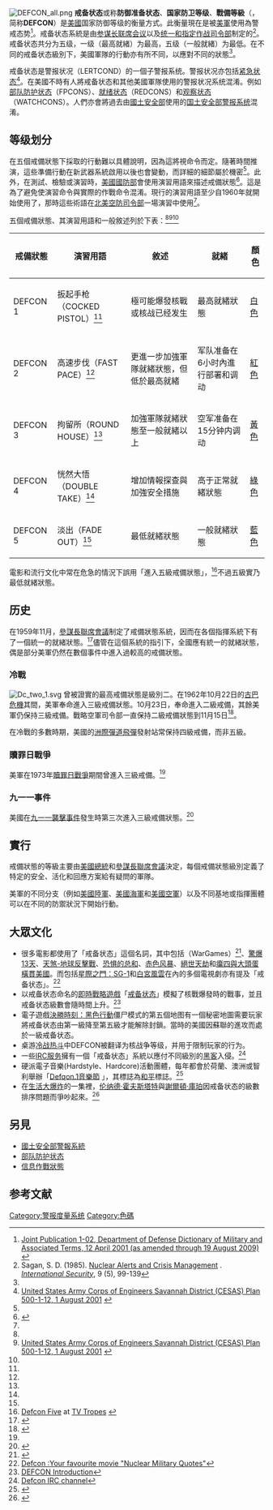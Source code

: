 {{about|美国国家防御等级的衡量方式||Defcon (消歧义)}}


[[File:DEFCON_all.png|thumb]]
'''戒备状态'''或称'''防御准备状态'''、'''国家防卫等级'''、'''戰備等級'''（{{lang-en|'''defense readiness condition'''}}，简称'''DEFCON'''）是[[美利坚合众国|美國]]国家防御等级的衡量方式。此衡量現在是被[[美利堅合眾國軍|美軍]]使用為警戒态势<ref name="JP1-02">[http://www.dtic.mil/doctrine/jel/new_pubs/jp1_02.pdf Joint Publication 1-02, Department of Defense Dictionary of Military and Associated Terms, 12 April 2001 (as amended through 19 August 2009)] {{webarchive|url=https://web.archive.org/web/20091108082044/http://www.dtic.mil/doctrine/jel/new_pubs/jp1_02.pdf |date=2009年11月8日 }}</ref>。戒备状态系統是由[[参谋长联席会议|参谋长联席会议]]以及[[统一作战司令部|统一和指定作战司令部]]制定的<ref name="sagan">Sagan, S. D. (1985). [http://www.jstor.org/stable/2538543 Nuclear Alerts and Crisis Management] {{Wayback|url=http://www.jstor.org/stable/2538543 |date=20210126171053 }}. ''[[International_Security|International Security]]'', 9 (5), 99-139</ref>。戒备状态共分为五级，一级（最高就緒）为最高，五级（一般就緒）为最低。在不同的戒备状态級別下，美國軍隊的行動亦有所不同，以應對不同的狀態<ref name="JP1-02"/>。

戒备状态是警报状况（LERTCOND）的一個子警报系统。警报状况亦包括[[紧急状态|紧急状态]]<ref name="cesas">[http://www.sas.usace.army.mil/em/CESAS500112.pdf United States Army Corps of Engineers Savannah District (CESAS) Plan 500-1-12, 1 August 2001] {{webarchive|url=https://web.archive.org/web/20130203232536/http://www.sas.usace.army.mil/em/CESAS500112.pdf |date=2013年2月3日 }}</ref>。在美國不時有人將戒备状态和其他美國軍隊使用的警报状况系统混淆。例如[[部队防护状态|部队防护状态]]（FPCONS）、[[就绪状态|就绪状态]]（REDCONS）和[[观察状态|观察状态]]（WATCHCONS）。人們亦會將過去由[[美國國土安全部|國土安全部]]使用的[[国土安全部警报系统|国土安全部警报系统]]混淆。

==等级划分==
在五個戒備狀態下採取的行動難以具體說明，因為這將視命令而定。隨著時間推演，這些準備行動在新武器系統啟用以後也會變動，而詳細的細節屬於機密<ref name="sagan"/>。此外，在測試、檢驗或演習時，[[美國國防部|美國國防部]]會使用演習用語來描述戒備狀態<ref name="eap-jcs">{{Cite web |url=http://www.dod.mil/pubs/foi/reading_room/322.pdf |title=FOIA Release of "Emergency Action Procedures of the Joint Chiefs of Staff, Volume I – General" (April 24, 1981) |access-date=2010-12-03 |archive-date=2016-12-21 |archive-url=https://web.archive.org/web/20161221041610/http://www.dod.mil/pubs/foi/reading_room/322.pdf |dead-url=no }}</ref>。這是為了避免使演習命令與實際的作戰命令混淆。現行的演習用語至少自1960年就開始使用了，那時這些術語在[[北美空防司令部|北美空防司令部]]一場演習中使用<ref name="sagan"/>。

五個戒備狀態、其演習用語和一般敘述列於下表：<ref name="sagan"/><ref name="cesas">[http://www.sas.usace.army.mil/em/CESAS500112.pdf United States Army Corps of Engineers Savannah District (CESAS) Plan 500-1-12, 1 August 2001] {{webarchive|url=https://web.archive.org/web/20130203232536/http://www.sas.usace.army.mil/em/CESAS500112.pdf |date=2013年2月3日 }}</ref><ref name="eap-jcs"/>

{| class="wikitable" border="1"
|-
! 戒備狀態
! 演習用語
! 敘述
! 就緒
! 顏色
|-
| DEFCON 1
| 扳起手枪（COCKED PISTOL）<ref name="cesas"/> 
| 極可能爆發核戰或核战已经发生
| 最高就緒狀態
| {{color box|white}} [[白色|白色]]
|-
| DEFCON 2
| 高速步伐（FAST PACE）<ref name="cesas"/>
| 更進一步加強軍隊就緒狀態，但低於最高就緒
| 军队准备在6小时內進行部署和调动
| {{color box|red}} [[紅色|紅色]]
|-
| DEFCON 3
| 拘留所（ROUND HOUSE）<ref name="cesas"/>
| 加強軍隊就緒狀態至一般就緒以上
| 空军准备在15分钟内调动
| {{color box|yellow}} [[黃色|黃色]]
|- 
| DEFCON 4 
| 恍然大悟（DOUBLE TAKE）<ref name="cesas"/>
| 增加情報探查與加強安全措施
| 高于正常就緒狀態
| {{color box|green}} [[綠色|綠色]]
|- 
| DEFCON 5
| 淡出（FADE OUT）<ref name="cesas"/> 
| 最低就緒狀態
| 一般就緒狀態
| {{color box|blue}} [[藍色|藍色]]
|}

電影和流行文化中常在危急的情況下誤用「進入五級戒備狀態」，<ref>[http://tvtropes.org/pmwiki/pmwiki.php/Main/DefconFive Defcon Five] {{Wayback|url=http://tvtropes.org/pmwiki/pmwiki.php/Main/DefconFive |date=20210128214535 }} at [http://www.tvtropes.org/ TV Tropes] {{Wayback|url=http://www.tvtropes.org/ |date=20210324064355 }}</ref>不過五級實乃最低就緒狀態。

==历史==
在1959年11月，[[參謀長聯席會議|參謀長聯席會議]]制定了戒備狀態系統，因而在各個指揮系統下有了一個統一的就緒狀態。<ref>{{Cite web |url=https://www.jstor.org/stable/2538543 |title=Sagan, S. D. (1985). Nuclear Alerts and Crisis Management. ''International Security'', 9 (4), 99-139. |access-date=2017-05-21 |archive-date=2021-01-26 |archive-url=https://web.archive.org/web/20210126171053/https://www.jstor.org/stable/2538543 |dead-url=no }}</ref>儘管在這個系統的指引下，全國應有統一的就緒狀態，偶是部分美軍仍然在數個事件中進入過較高的戒備狀態。

===冷戰===
[[File:Dc_two_1.svg|thumb]]
曾被證實的最高戒備狀態是級別二。在1962年10月22日的[[古巴危機|古巴危機]]其間，美軍奉命進入三級戒備狀態。10月23日，{{tsl|en|Strategic Air Command|戰略航空司令部}}奉命進入二級戒備，其餘美軍仍保持三級戒備。戰略空軍司令部一直保持二級戒備狀態到11月15日<ref name="fas-defcon">{{Cite web |url=https://fas.org/nuke/guide/usa/c3i/defcon.htm |title=DEFCON DEFense CONdition - United States Nuclear Forces |access-date=2017-05-21 |archive-date=2019-06-28 |archive-url=https://web.archive.org/web/20190628134401/https://fas.org/nuke/guide/usa/c3i/defcon.htm |dead-url=no }}</ref>。

在冷戰的多數時期，美國的[[洲際彈道飛彈|洲際彈道飛彈]]發射站常保持四級戒備，而非五級。

===贖罪日戰爭===
美軍在1973年[[贖罪日戰爭|贖罪日戰爭]]期間曾進入三級戒備。<ref name="fas-defcon"/>

===九一一事件===
美國在[[九一一襲擊事件|九一一襲擊事件]]發生時第三次進入三級戒備狀態。<ref>{{Cite web |url=https://911commission.gov/report/911Report.pdf |title=911 Commission Report |access-date=2017-05-21 |archive-date=2020-12-07 |archive-url=https://web.archive.org/web/20201207231118/https://www.911commission.gov/report/911Report.pdf |dead-url=no }}</ref>

==實行==
戒備狀態的等級主要由[[美國總統|美國總統]]和[[參謀長聯席會議|參謀長聯席會議]]決定，每個戒備狀態級別定義了特定的安全、活化和回應方案給有疑問的軍隊。

美軍的不同分支（例如[[美國陸軍|美國陸軍]]、[[美國海軍|美國海軍]]和[[美國空軍|美國空軍]]）以及不同基地或指揮團體可以在不同的防禦狀況下開始行動。

==大眾文化==
* 很多電影都使用了「戒备状态」這個名詞，其中包括{{tsl|en|WarGames|戰爭遊戲(1983年電影)}}（WarGames）<ref>{{Cite web |url=http://www.imdb.com/title/tt0086567/quotes |title=存档副本 |access-date=2012-12-06 |archive-date=2021-02-11 |archive-url=https://web.archive.org/web/20210211231329/http://www.imdb.com/title/tt0086567/quotes |dead-url=no }}</ref>、[[驚爆13天|驚爆13天]]、[[天煞-地球反擊戰|天煞-地球反擊戰]]、[[恐惧的总和|恐惧的总和]]、[[赤色风暴|赤色风暴]]、[[絕世天劫|絕世天劫]]和[[癟四與大頭蛋橫貫美國|癟四與大頭蛋橫貫美國]]。而包括[[星際之門：SG-1|星際之門：SG-1]]和[[白宮風雲|白宮風雲]]在內的多個電視劇亦有提及「戒备状态」。<ref>[http://forums.introversion.co.uk/defcon/viewtopic.php?t=2178 Defcon :Your favourite movie "Nuclear Military Quotes"]</ref>
* 以戒备状态命名的[[即時戰略遊戲|即時戰略遊戲]]「[[戒备状态_(電子遊戲)|戒备状态]]」模擬了核戰爆發時的戰事，並且戒备状态級數會隨時間上升。<ref>[http://lparchive.org/DefCon/ DEFCON Introduction]</ref>
* 電子遊戲[[決勝時刻：黑色行動|決勝時刻：黑色行動]]僵尸模式的第五個地图有一個秘密地圖需要玩家將戒备状态由第一級降至第五級才能解除封鎖。當時的美國因蘇聯的進攻而處於一級戒备状态。
*桌游[[冷战热斗|冷战热斗]]中DEFCON被翻译为核战争等级，并用于限制玩家的行为。
* 一些[[互联网中继聊天服务|IRC服务]]擁有一個「戒备状态」系統以應付不同級別的[[黑客|黑客]]入侵。<ref>[http://forums.introversion.co.uk/defcon/viewtopic.php?t=3158 Defcon IRC channel]</ref>
* 硬派電子音樂(Hardstyle、Hardcore)活動團體{{tsl|en|Q-dance|Q-dance}}，每年都會於荷蘭、澳洲或智利舉辦「[https://en.wikipedia.org/wiki/Defqon.1_Festival Defqon.1音樂節] {{Wayback|url=https://en.wikipedia.org/wiki/Defqon.1_Festival |date=20201111204722 }}」，其標誌為[[和平|和平]]標誌。<ref>{{Cite web |url=http://www.q-dance.com/q/events/Defqon1_2012_Double_the_festival/list_messages/14041 |title=DEFQON.1 FESTIVAL 2012 DOUBLE THE FESTIVAL! |access-date=2012-12-06 |archive-date=2019-06-29 |archive-url=https://web.archive.org/web/20190629231303/https://www.q-dance.com/q/events/Defqon1_2012_Double_the_festival/list_messages/14041 |dead-url=no }}</ref>
* 在[[生活大爆炸|生活大爆炸]]的一集裡，[[伦纳德·霍夫斯塔特|伦纳德·霍夫斯塔特]]與[[謝爾頓·庫珀|謝爾頓·庫珀]]因戒备状态的級數排序問題而爭吵起來。<ref>{{Cite web |url=http://tvtropes.org/pmwiki/pmwiki.php/Main/DefconFive |title=Defcon Five-The Big Bang Theory |access-date=2010-12-03 |archive-date=2021-01-28 |archive-url=https://web.archive.org/web/20210128214535/https://tvtropes.org/pmwiki/pmwiki.php/Main/DefconFive |dead-url=no }}</ref>

==另見==
* [[國土安全部警報系統|國土安全部警報系統]]
* [[部队防护状态|部队防护状态]]
* [[信息作戰狀態|信息作戰狀態]]

==参考文献==
{{reflist|2}}

[[Category:警报度量系统|Category:警报度量系统]]
[[Category:色碼|Category:色碼]]